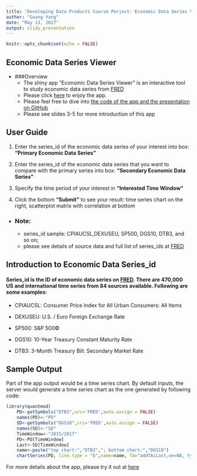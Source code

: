 ---
title: 'Developing Data Products Course Porject: Economic Data Series Viewer Shiny App'
author: "Guang Yang"
date: "May 13, 2017"
output: slidy_presentation
---

```{r setup, include=FALSE}
knitr::opts_chunk$set(echo = FALSE)
```


## Economic Data Series Viewer
* ###Overview
    + The shiny app "Economic Data Series Viewer" is an interactive tool to study economic data series from [FRED](https://fred.stlouisfed.org/)
    + Please click [here](https://gyang14.shinyapps.io/economicdataseriesview/) to enjoy the app.
    + Please feel free to dive into [the code of the app and the presentation on GitHub](https://github.com/GYang14/Data-Product-Course-Project-Shiny-Application-and-Reproducible-Pitch)
    + Please see slides 3-5 for more introduction of this app

## User Guide
1. Enter the series_id of the economic data series of your interest into box: **"Primary Economic Data Series"**

2. Enter the series_id of the economic data series that you want to compare with the primary series into box: **“Secondary Economic Data Series”**

3. Specify the time period of your interest in **"Interested Time Window"**

4. Click the bottom **"Submit"** to see your result: time series chart on the right, scatterplot matrix with correlation at bottom

* ### Note: 
    + series_id sample: CPIAUCSL,DEXUSEU, SP500, DGS10, DTB3, and so on;
    + please see details of source data and full list of series_ids at [FRED](https://fred.stlouisfed.org/)

## Introduction to Economic Data Series_id

#### Series_id is the ID of economic data series on [FRED](https://fred.stlouisfed.org/). There are 470,000 US and international time series from 84 sources available. Following are some examples:

* CPIAUCSL: Consumer Price Index for All Urban Consumers: All Items

* DEXUSEU: U.S. / Euro Foreign Exchange Rate

* SP500: S&P 500©

* DGS10: 10-Year Treasury Constant Maturity Rate

* DTB3: 3-Month Treasury Bill: Secondary Market Rate 


## Sample Output

Part of the app output would be a time series chart. By default inputs, the server would generate a time series chart as the one generated by following code:
```{r echo=TRUE, message=FALSE}
library(quantmod)
    PD<-getSymbols("DTB3",src='FRED',auto.assign = FALSE)
    names(PD)<-"PD"
    SD<-getSymbols("DGS10",src='FRED',auto.assign = FALSE)
    names(SD)<-"SD"
    TimeWindow<-"2015/2017"
    PD<-PD[TimeWindow]
    Last<-SD[TimeWindow]
    name<-paste("top chart:","DTB3","; bottom chart:","DGS10")
    chartSeries(PD, line.type = "b",name=name, TA="addTA(Last,on=NA, type = 'b' )")
```

For more details about the app, please try it out at [here](https://gyang14.shinyapps.io/economicdataseriesview/)